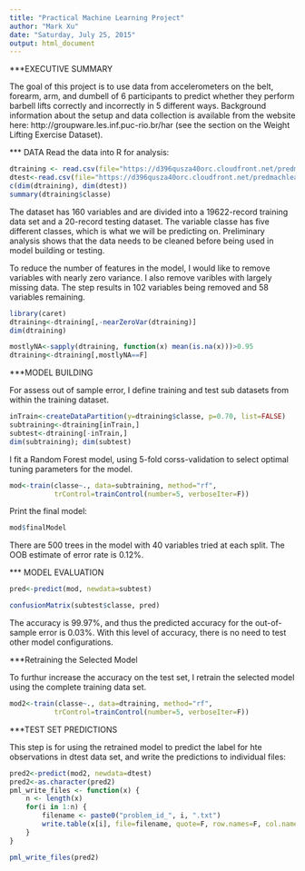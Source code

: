 ```yaml
---
title: "Practical Machine Learning Project"
author: "Mark Xu"
date: "Saturday, July 25, 2015"
output: html_document
---
```


***EXECUTIVE SUMMARY

The goal of this project is to use data from accelerometers on the belt, forearm, arm, and dumbell of 6 participants to predict whether they perform barbell lifts correctly and incorrectly in 5 different ways. Background information about the setup and data collection is available from the website here: http://groupware.les.inf.puc-rio.br/har (see the section on the Weight Lifting Exercise Dataset). 

*** DATA
Read the data into R for analysis:
```r
dtraining <- read.csv(file="https://d396qusza40orc.cloudfront.net/predmachlearn/pml-training.csv",head=TRUE,sep=",")
dtest<-read.csv(file="https://d396qusza40orc.cloudfront.net/predmachlearn/pml-testing.csv",head=TRUE,sep=",")
c(dim(dtraining), dim(dtest))
summary(dtraining$classe)
```

The dataset has 160 variables and are divided into a 19622-record training data set and a 20-record testing dataset. The variable classe has five different classes, which is what we will be predicting on. Preliminary analysis shows that the data needs to be cleaned before being used in model building or testing. 

To reduce the number of features in the model, I would like to remove variables with nearly zero variance. I also remove varibles with largely missing data.  The step results in 102 variables being removed and 58 variables remaining.

```r
library(caret)
dtraining<-dtraining[,-nearZeroVar(dtraining)]
dim(dtraining)

mostlyNA<-sapply(dtraining, function(x) mean(is.na(x)))>0.95
dtraining<-dtraining[,mostlyNA==F]

```

***MODEL BUILDING

For assess out of sample error, I define training and test sub datasets from within the training dataset. 

```r
inTrain<-createDataPartition(y=dtraining$classe, p=0.70, list=FALSE)
subtraining<-dtraining[inTrain,]
subtest<-dtraining[-inTrain,]
dim(subtraining); dim(subtest)
```

I fit a Random Forest model, using 5-fold corss-validation to select optimal tuning parameters for the model.

```r
mod<-train(classe~., data=subtraining, method="rf", 
           trControl=trainControl(number=5, verboseIter=F))
```

Print the final model:

```r
mod$finalModel
```

There are 500 trees in the model with 40 variables tried at each split.  The OOB estimate of error rate is 0.12%.  

*** MODEL EVALUATION

```r
pred<-predict(mod, newdata=subtest)

confusionMatrix(subtest$classe, pred)
```

The accuracy is 99.97%, and thus the predicted accuracy for the out-of-sample error is 0.03%. With this level of accuracy, there is no need to test other model configurations. 

***Retraining the Selected Model

To furthur increase the accuracy on the test set, I retrain the selected model using the complete training data set.

```r
mod2<-train(classe~., data=dtraining, method="rf", 
           trControl=trainControl(number=5, verboseIter=F))
```

***TEST SET PREDICTIONS

This step is for using the retrained model to predict the label for hte observations in dtest data set, and write the predictions to individual files:

```r
pred2<-predict(mod2, newdata=dtest)
pred2<-as.character(pred2)
pml_write_files <- function(x) {
    n <- length(x)
    for(i in 1:n) {
        filename <- paste0("problem_id_", i, ".txt")
        write.table(x[i], file=filename, quote=F, row.names=F, col.names=F)
    }
}

pml_write_files(pred2)

```
